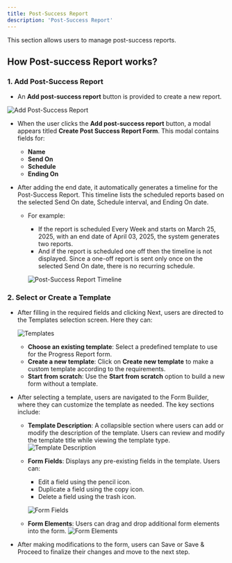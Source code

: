 ```yaml
---
title: Post-Success Report
description: 'Post-Success Report'
---
```


This section allows users to manage post-success reports.

## How Post-success Report works?

### 1. Add Post-Success Report

- An **Add post-success report** button is provided to create a new report.

![Add Post-Success Report](/images/guides/application/post-success-report/add-post-success-report.png)

- When the user clicks the **Add post-success report** button, a modal appears titled **Create Post Success Report Form**. This modal contains fields for:
    - **Name**
    - **Send On**
    - **Schedule**
    - **Ending On**

- After adding the end date, it automatically generates a timeline for the Post-Success Report. This timeline lists the scheduled reports based on the selected Send On date, Schedule interval, and Ending On date.
    - For example: 
        - If the report is scheduled Every Week and starts on March 25, 2025, with an end date of April 03, 2025, the system generates two reports.
        - And if the report is scheduled one off then the timeline is not displayed. Since a one-off report is sent only once on the selected Send On date, there is no recurring schedule.

        ![Post-Success Report Timeline](/images/guides/application/post-success-report/schedule.png)

### 2. Select or Create a Template
-  After filling in the required fields and clicking Next, users are directed to the Templates selection screen. Here they can: 

    ![Templates](/images/guides/application/post-success-report/templates.png)
    - **Choose an existing template**: Select a predefined template to use for the Progress Report form.
    - **Create a new template**: Click on **Create new template** to make a custom template according to the requirements.
    - **Start from scratch**: Use the **Start from scratch** option to build a new form without a template.

- After selecting a template, users are navigated to the Form Builder, where they can customize the template as needed. The key sections include:

    - **Template Description**: A collapsible section where users can add or modify the description of the template. Users can review and modify the template title while viewing the template type.
    ![Template Description](/images/guides/application/post-success-report/template-desc.png)

    - **Form Fields**: Displays any pre-existing fields in the template. Users can:
        - Edit a field using the pencil icon.
        - Duplicate a field using the copy icon.
        - Delete a field using the trash icon.

        ![Form Fields](/images/guides/application/post-success-report/form-fields.png)

    - **Form Elements**: Users can drag and drop additional form elements into the form.
    ![Form Elements](/images/guides/application/post-success-report/form-elements.png)

- After making modifications to the form, users can Save or Save & Proceed to finalize their changes and move to the next step. 